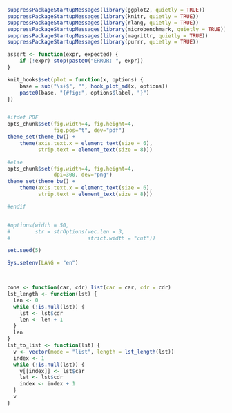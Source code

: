 ```r
suppressPackageStartupMessages(library(ggplot2, quietly = TRUE))
suppressPackageStartupMessages(library(knitr, quietly = TRUE))
suppressPackageStartupMessages(library(rlang, quietly = TRUE))
suppressPackageStartupMessages(library(microbenchmark, quietly = TRUE))
suppressPackageStartupMessages(library(magrittr, quietly = TRUE))
suppressPackageStartupMessages(library(purrr, quietly = TRUE))

assert <- function(expr, expected) {
	if (!expr) stop(paste0("ERROR: ", expr))
}

knit_hooks$set(plot = function(x, options) {
	base = sub("\s+$", "", hook_plot_md(x, options))
    paste0(base, "{#fig:", options$label, "}")
})


#ifdef PDF
opts_chunk$set(fig.width=4, fig.height=4,
               fig.pos="t", dev="pdf")
theme_set(theme_bw() +
    theme(axis.text.x = element_text(size = 6),
          strip.text = element_text(size = 8)))

#else
opts_chunk$set(fig.width=4, fig.height=4,
               dpi=300, dev="png")
theme_set(theme_bw() +
    theme(axis.text.x = element_text(size = 6),
          strip.text = element_text(size = 8)))

#endif


#options(width = 50,
#        str = strOptions(vec.len = 3,
#                         strict.width = "cut"))

set.seed(5)

Sys.setenv(LANG = "en")



cons <- function(car, cdr) list(car = car, cdr = cdr)
lst_length <- function(lst) {
  len <- 0
  while (!is.null(lst)) {
    lst <- lst$cdr
    len <- len + 1
  }
  len
}
lst_to_list <- function(lst) {
  v <- vector(mode = "list", length = lst_length(lst))
  index <- 1
  while (!is.null(lst)) {
    v[[index]] <- lst$car
    lst <- lst$cdr
    index <- index + 1
  }
  v
}


```

